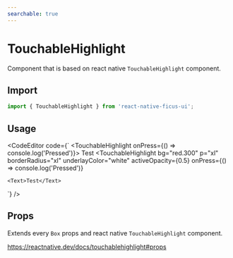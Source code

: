 ```yaml
---
searchable: true
---
```



# TouchableHighlight

Component that is based on react native `TouchableHighlight` component.

## Import

```js
import { TouchableHighlight } from 'react-native-ficus-ui';
```

## Usage

<CodeEditor code={`<VStack spacing={10}>
  <TouchableHighlight onPress={() => console.log('Pressed')}>
    <Text>Test</Text>
  </TouchableHighlight>
  <TouchableHighlight
    bg="red.300"
    p="xl"
    borderRadius="xl"
    underlayColor="white"
    activeOpacity={0.5}
    onPress={() => console.log('Pressed')}
  >
    <Text>Test</Text>
  </TouchableHighlight>
</VStack>`} />

## Props

Extends every `Box` props and react native `TouchableHighlight` component.

https://reactnative.dev/docs/touchablehighlight#props
